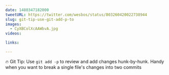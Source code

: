 ```yaml
---
date: 1480347182000
tweetURL: https://twitter.com/wesbos/status/803260420022738944
slug: git-tip-use-git-add-p-to
images:
  - CyXBColXcAAWbvA.jpg
videos:

links:

---
```

🔥 Git Tip: Use `git add -p` to review and add changes hunk-by-hunk. Handy when you want to break a single file's changes into two commits
